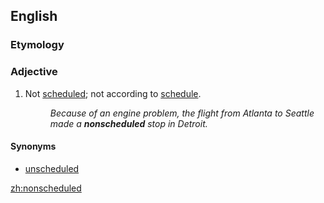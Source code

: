 ==English==

===Etymology===
{{prefix|non|scheduled|lang=en}}

===Adjective===
{{en-adj|-}}

# Not [[scheduled]]; not according to [[schedule]].
#: ''Because of an engine problem, the flight from Atlanta to Seattle made a '''nonscheduled''' stop in Detroit.''

====Synonyms====
* [[unscheduled]]

[[zh:nonscheduled]]